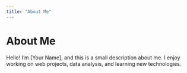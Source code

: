 ```yaml
---
title: "About Me"
---
```


# About Me

Hello! I'm [Your Name], and this is a small description about me. I enjoy working on web projects, data analysis, and learning new technologies.